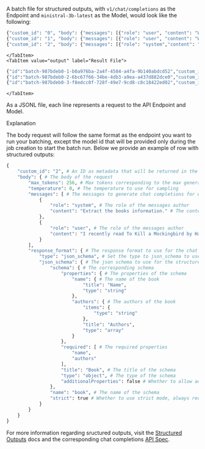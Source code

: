 
A batch file for structured outputs, with `v1/chat/completions` as the Endpoint and `ministral-3b-latest` as the Model, would look like the following:

<Tabs groupId="code">
    <TabItem value="file" label="Batch File" default>

```bash
{"custom_id": "0", "body": {"messages": [{"role": "user", "content": "What's 1+1?"}],"response_format": {"type": "json_schema","json_schema": {"schema": {"properties": {"result": {"title": "Result","type": "integer"}},"required": ["result"],"title": "Math","type": "object","additionalProperties": false},"name": "math","strict": true}},"max_tokens": 256,"temperature": 0}}
{"custom_id": "1", "body": {"messages": [{"role": "user", "content": "What is the best French wine?"}],"response_format": {"type": "json_schema","json_schema": {"schema": {"properties": {"name": {"title": "Name","type": "string"},"region": {"title": "Region","type": "string"},"year": {"title": "Year","type": "integer"}},"required": ["name", "region", "year"],"title": "Wine","type": "object","additionalProperties": false},"name": "wine","strict": true}},"max_tokens": 256,"temperature": 0}}
{"custom_id": "2", "body": {"messages": [{"role": "system","content": "Extract the books information."},{"role": "user","content": "I recently read To Kill a Mockingbird by Harper Lee."}],"response_format": {"type": "json_schema","json_schema": {"schema": {"properties": {"name": {"title": "Name","type": "string"},"authors": {"items": {"type": "string"},"title": "Authors","type": "array"}},"required": ["name", "authors"],"title": "Book","type": "object","additionalProperties": false},"name": "book","strict": true}},"max_tokens": 256,"temperature": 0}}
```

    </TabItem>
    <TabItem value="output" label="Result File">

```bash
{"id":"batch-987bdeb0-1-b0a976ba-2a4f-4584-a4fa-9b140abdcd52","custom_id":"0","response":{"status_code":200,"body":{"id":"bf1b188307c2437587de243f5f715663","object":"chat.completion","model":"ministral-3b-latest","usage":{"prompt_tokens":10,"completion_tokens":7,"total_tokens":17},"created":1761577783,"choices":[{"index":0,"finish_reason":"stop","message":{"role":"assistant","content":"{\"result\": 2}","tool_calls":null}}]}},"error":null}
{"id":"batch-987bdeb0-2-6bc67f66-34be-4db3-a9ea-a437d882dce0","custom_id":"1","response":{"status_code":200,"body":{"id":"afd9bc37072a4d3e8a01999e8822984a","object":"chat.completion","model":"ministral-3b-latest","usage":{"prompt_tokens":10,"completion_tokens":28,"total_tokens":38},"created":1761577783,"choices":[{"index":0,"finish_reason":"stop","message":{"role":"assistant","content":"{\"name\": \"Château Lafite Rothschild\", \"region\": \"Bordeaux\", \"year\": 2018}","tool_calls":null}}]}},"error":null}
{"id":"batch-987bdeb0-3-f8edcc0f-728f-49e7-9cd8-c8c18422ed02","custom_id":"2","response":{"status_code":200,"body":{"id":"01d5ee676f2c4c389e1f2346a2c5f934","object":"chat.completion","model":"ministral-3b-latest","usage":{"prompt_tokens":21,"completion_tokens":24,"total_tokens":45},"created":1761577783,"choices":[{"index":0,"finish_reason":"stop","message":{"role":"assistant","content":"{\n  \"name\": \"To Kill a Mockingbird\",\n  \"authors\": [\"Harper Lee\"]\n}","tool_calls":null}}]}},"error":null}
```

    </TabItem>
</Tabs>

As a JSONL file, each line represents a request to the API Endpoint and Model.

<SectionTab as="h2" variant="secondary" sectionId="structured-outputs-explained">Explanation</SectionTab>

The body request will follow the same format as the endpoint you want to run your batching, except the model id that will be provided only during the job creation to start the batch run. Below we provide an example of row with structured outputs:

```py
{
    "custom_id": "2", # An ID as metadata that will be returned in the output file to identify the request
    "body": { # The body of the request
        "max_tokens": 256, # Max tokens corresponding to the max generated tokens for chat completions
        "temperature": 0, # The temperature to use for sampling
        "messages": [ # The messages to generate chat completions for with structured outputs
            {
                "role": "system", # The role of the messages author
                "content": "Extract the books information." # The content of the message
            },
            {
                "role": "user", # The role of the messages author
                "content": "I recently read To Kill a Mockingbird by Harper Lee." # The content of the message, here we want to extract the book information
            }
        ],
        "response_format": { # The response format to use for the chat completion
            "type": "json_schema", # Set the type to json_schema to use custom structured outputs, "json_mode" if you want to use the default json only mode
            "json_schema": { # The json schema to use for the structured outputs
                "schema": { # The corresponding schema
                    "properties": { # The properties of the schema
                        "name": { # The name of the book
                            "title": "Name",
                            "type": "string"
                        },
                        "authors": { # The authors of the book
                            "items": {
                                "type": "string"
                            },
                            "title": "Authors",
                            "type": "array"
                        }
                    },
                    "required": [ # The required properties
                        "name", 
                        "authors"
                    ],
                    "title": "Book", # The title of the schema
                    "type": "object", # The type of the schema
                    "additionalProperties": false # Whether to allow additional properties
                },
                "name": "book", # The name of the schema
                "strict": true # Whether to use strict mode, always recommended to set as true for structured outputs
            }
        }
    }
}
```

For more information regarding sructured outputs, visit the [Structured Outputs](structured_output) docs and the corresponding chat completions [API Spec](../api/endpoint/chat#operation-chat_completion_v1_chat_completions_post).